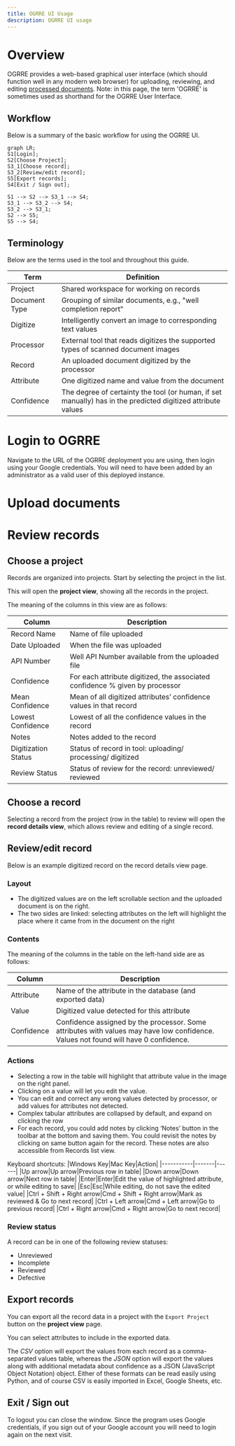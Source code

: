 ```yaml
---
title: OGRRE UI Usage
description: OGRRE UI usage
---
```



# Overview

OGRRE provides a web-based graphical user interface (which should function well in any modern web browser)
for uploading, reviewing, and editing [processed documents](processing.mdx). Note: in this page,
the term 'OGRRE' is sometimes used as shorthand for the OGRRE User Interface.

## Workflow

Below is a summary of the basic workflow for using the OGRRE UI.

```mermaid
graph LR;
S1[Login];
S2[Choose Project];
S3_1[Choose record];
S3_2[Review/edit record];
S5[Export records];
S4[Exit / Sign out];

S1 --> S2 --> S3_1 --> S4;
S3_1 --> S3_2 --> S4;
S3_2 --> S3_1;
S2 --> S5;
S5 --> S4;
```

## Terminology

Below are the terms used in the tool and throughout this guide.

|Term|Definition|
|----|----------|
|Project|Shared workspace for working on records|
|Document Type|Grouping of similar documents, e.g., "well completion report"|
|Digitize|Intelligently convert an image to corresponding text values|
|Processor|External tool that reads digitizes the supported types of scanned document images |
|Record|An uploaded document digitized by the processor|
|Attribute|One digitized name and value from the document|
|Confidence|The degree of certainty the tool (or human, if set manually) has in the predicted digitized attribute values|

# Login to OGRRE

Navigate to the URL of the OGRRE deployment you are using, then
login using your Google credentials.
You will need to have been added by an administrator as a valid user of this deployed instance.

# Upload documents

<!-- Michael: TODO -->

# Review records

## Choose a project

Records are organized into projects.
Start by selecting the project in the list.

<ProjectListImg />


This will open the **project view**, showing all the records in the project.

<ProjectViewImg />

The meaning of the columns in this view are as follows:

|Column|Description|
|------|-----------|
|Record Name|Name of file uploaded|
|Date Uploaded|When the file was uploaded|
|API Number|Well API Number available from the uploaded file|
|Confidence|For each attribute digitized, the associated confidence % given by processor|
|Mean Confidence|Mean of all digitized attributes’ confidence values in that record|
|Lowest Confidence|Lowest of all the confidence values in the record|
|Notes|Notes added to the record|
|Digitization Status|Status of record in tool: uploading/ processing/ digitized|
|Review Status|Status of review for the record: unreviewed/ reviewed|

## Choose a record

Selecting a record from the project (row in the table) to review will open the **record details view**,
which allows review and editing of a single record.

## Review/edit record

Below is an example digitized record on the record details view page.

<ProjectReviewImg />

### Layout

  - The digitized values are on the left scrollable section and the uploaded document is on the right.
  - The two sides are linked: selecting attributes on the left will highlight the place where it came from in the document on the right

### Contents

The meaning of the columns in the table on the left-hand side are as follows:

|Column|Description|
|------|-----------|
|Attribute|Name of the attribute in the database (and exported data)|
|Value|Digitized value detected for this attribute|
|Confidence|Confidence assigned by the processor. Some attributes with values may have low confidence. Values not found will have 0 confidence.|

### Actions

* Selecting a row in the table will highlight that attribute value in the image on the right panel.
* Clicking on a value will let you edit the value.
* You can edit and correct any wrong values detected by processor, or add values for attributes not detected.
* Complex tabular attributes are collapsed by default, and expand on clicking the row
* For each record, you could add notes by clicking ‘Notes’ button in the toolbar at the bottom and saving them. You could revisit the notes by clicking on same button again for the record. These notes are also accessible from Records list view.

Keyboard shortcuts:
|Windows Key|Mac Key|Action|
|-----------|-------|------|
|Up arrow|Up arrow|Previous row in table|
|Down arrow|Down arrow|Next row in table|
|Enter|Enter|Edit the value of highlighted attribute, or while editing to save|
|Esc|Esc|While editing, do not save the edited value|
|Ctrl + Shift + Right arrow|Cmd + Shift + Right arrow|Mark as reviewed & Go to next record|
|Ctrl + Left arrow|Cmd + Left arrow|Go to previous record|
|Ctrl + Right arrow|Cmd + Right arrow|Go to next record|

### Review status

A record can be in one of the following review statuses:

* Unreviewed
* Incomplete
* Reviewed
* Defective

## Export records

You can export all the record data in a project with the `Export Project` button
on the **project view** page.

<ProjectExportImg />

You can select attributes to include in the exported data.

The *CSV* option will export the values from each record as a comma-separated values table, whereas
the *JSON* option will export the values along with additional metadata about confidence
as a JSON (JavaScript Object Notation) object. Either of these formats can be read easily
using Python, and of course CSV is easily imported in Excel, Google Sheets, etc.

## Exit / Sign out

To logout you can close the window. Since the program uses Google credentials, if you 
sign out of your Google account you will need to login again on the next visit.
